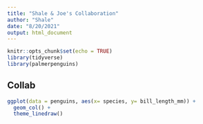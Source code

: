 ```yaml
---
title: "Shale & Joe's Collaboration"
author: "Shale"
date: "8/20/2021"
output: html_document
---
```


```r
knitr::opts_chunk$set(echo = TRUE)
library(tidyverse)
library(palmerpenguins)
```

## Collab

```r
ggplot(data = penguins, aes(x= species, y= bill_length_mm)) +
  geom_col() +
  theme_linedraw()
```

